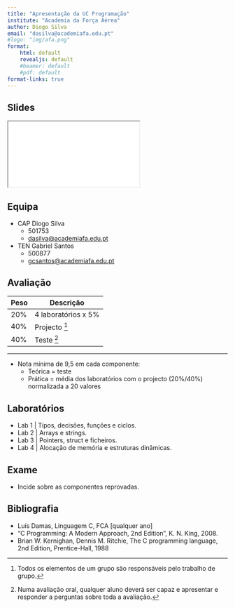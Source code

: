 ```yaml
---
title: "Apresentação da UC Programação"
institute: "Academia da Força Aérea"
author: Diogo Silva
email: "dasilva@academiafa.edu.pt"
#logo: "img/afa.png"
format:
    html: default
    revealjs: default
    #beamer: default
    #pdf: default
format-links: true
---
```


## Slides {visibility="hidden"}

<iframe src="01_course_intro-revealjs.html" title="Slides"></iframe> 

## Equipa

- CAP Diogo Silva 
    - 501753
    - [dasilva@academiafa.edu.pt](mailto:dasilva@academiafa.edu.pt)
- TEN Gabriel Santos
    - 500877
    - [gcsantos@academiafa.edu.pt](mailto:gcsantos@academiafa.edu.pt)

## Avaliação

| Peso | Descrição |
| ---- | ---- |
| 20% | 4 laboratórios x 5% |
| 40% | Projecto [^projecto] |
| 40% | Teste [^oral] |


[^projecto]: Todos os elementos de um grupo são responsáveis pelo trabalho de grupo.

[^oral]: Numa avaliação oral, qualquer aluno deverá ser capaz e apresentar e responder a perguntas sobre toda a avaliação.


---

- Nota mínima de 9,5 em cada componente:
    - Teórica = teste
    - Prática = média dos laboratórios com o projecto (20%/40%) normalizada a 20 valores

## Laboratórios

- Lab 1 | Tipos, decisões, funções e ciclos.
- Lab 2 | Arrays e strings.
- Lab 3 | Pointers, struct e ficheiros.
- Lab 4 | Alocação de memória e estruturas dinâmicas.

## Exame

- Incide sobre as componentes reprovadas.


## Bibliografia

- Luís Damas, Linguagem C, FCA [qualquer ano]
- “C Programming: A Modern Approach, 2nd Edition”, K. N. King, 2008.
- Brian W. Kernighan, Dennis M. Ritchie, The C programming language, 2nd Edition, Prentice-Hall, 1988